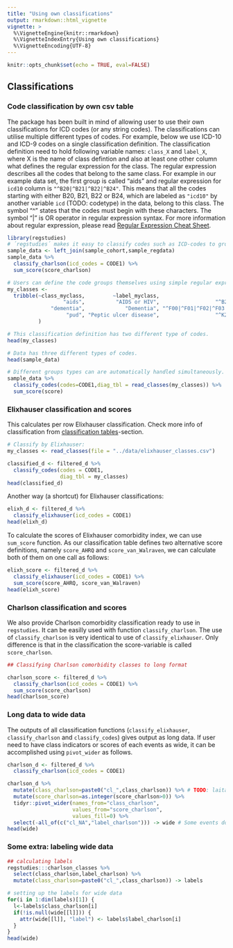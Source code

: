 ```yaml
---
title: "Using own classifications"
output: rmarkdown::html_vignette
vignette: >
  %\VignetteEngine{knitr::rmarkdown}
  %\VignetteIndexEntry{Using own classifications}
  %\VignetteEncoding{UTF-8}
---
```



```r
knitr::opts_chunk$set(echo = TRUE, eval=FALSE)
```


## Classifications

### Code classification by own csv table

The package has been built in mind of allowing user to use their own classifications for ICD codes (or any string codes). The classifications can utilise multiple different types of codes. For example, below we use ICD-10 and ICD-9 codes on a single classification definition. The classification definition need to hold following variable names: `class_X` and `label_X`, where X is the name of class defintion and also at least one other column what defines the regular expression for the class. The regular expression describes all the codes that belong to the same class. For example in our example data set, the first group is called "aids" and regular expression for `icd10` column is `"^B20|^B21|^B22|^B24"`. This means that all the codes starting with either B20, B21, B22 or B24, which are labeled as `"icd10"` by another variable `icd` (TODO: codetype) in the data, belong to this class. The symbol "^" states that the codes must begin with these characters. The symbol "|" is OR operator in regular expression syntax. For more information about regular expression, please read [Regular Expression Cheat Sheet](https://rstudio.com/wp-content/uploads/2016/09/RegExCheatsheet.pdf).

```r
library(regstudies)
# ´regstudies´ makes it easy to classify codes such as ICD-codes to groups and also to sum scores based on the groupings.
sample_data <- left_join(sample_cohort,sample_regdata)
sample_data %>% 
  classify_charlson(icd_codes = CODE1) %>%
  sum_score(score_charlson)

# Users can define the code groups themselves using simple regular expression syntax.
my_classes <- 
  tribble(~class_myclass,         ~label_myclass,                                 ~icd10,                 ~icd9, ~score,
                  "aids",          "AIDS or HIV",                  "^B20|^B21|^B22|^B24",      "^042|^043|^044",      7,
              "dementia",             "Dementia", "^F00|^F01|^F02|^F03|^F051|^G30|^G311",    "^290|^2941|^3312",      3,
                   "pud", "Peptic ulcer disease",                  "^K25|^K26|^K27|^K28", "^531|^532|^533|^534",      1
          )

# This classification definition has two different type of codes.
head(my_classes)

# Data has three different types of codes.
head(sample_data)

# Different groups types can are automatically handled simultaneously.
sample_data %>% 
  classify_codes(codes=CODE1,diag_tbl = read_classes(my_classes)) %>%
  sum_score(score)
```


### Elixhauser classification and scores

This calculates per row Elixhauser classification. Check more info of classification from [classification tables](docs/articles/classification_tables.html)-section.

```r
# Classify by Elixhauser:
my_classes <- read_classes(file = "../data/elixhauser_classes.csv")

classified_d <- filtered_d %>%
  classify_codes(codes = CODE1,
                 diag_tbl = my_classes) 
head(classified_d)
```

Another way (a shortcut) for Elixhauser classifications:

```r
elixh_d <- filtered_d %>% 
  classify_elixhauser(icd_codes = CODE1)
head(elixh_d)
```
To calculate the scores of Elixhauser comorbidity index, we can use `sum_score` function. As our classification table defines two alternative score definitions, namely `score_AHRQ` and `score_van_Walraven`, we can calculate both of them on one call as follows:

```r
elixh_score <- filtered_d %>% 
  classify_elixhauser(icd_codes = CODE1) %>%
  sum_score(score_AHRQ, score_van_Walraven)
head(elixh_score)
```


### Charlson classification and scores

We also provide Charlson comorbidity classification ready to use in `regstudies`. It can be easilly used with function `classify_charlson`. The use of `classify_charlson` is very identical to use of `classify_elixhauser`. Only difference is that in the classification the score-variable is called `score_charlson`.

```r
## Classifying Charlson comorbidity classes to long format

charlson_score <- filtered_d %>% 
  classify_charlson(icd_codes = CODE1) %>%
  sum_score(score_charlson)
head(charlson_score)
```

### Long data to wide data

The outputs of all classification functions (`classify_elixhauser`, `classify_charlson` and `classify_codes`) gives output as long data. If user need to have class indicators or scores of each events as wide, it can be accomplished using `pivot_wider` as follows.

```r
charlson_d <- filtered_d %>% 
  classify_charlson(icd_codes = CODE1)

charlson_d %>%
  mutate(class_charlson=paste0("cl_",class_charlson)) %>% # TODO: laita tämä ominaisuus classify-funktioon sisälle!
  mutate(score_charlson=as.integer(score_charlson>0)) %>% 
  tidyr::pivot_wider(names_from="class_charlson",
                     values_from="score_charlson",
                     values_fill=0) %>%
  select(-all_of(c("cl_NA","label_charlson"))) -> wide # Some events do not belong to any class. That creates NA to data and pivot_wider handles NA classes to cl_NA column in this code.
head(wide)
```

### Some extra: labeling wide data

```r
## calculating labels
regstudies:::charlson_classes %>%
  select(class_charlson,label_charlson) %>%
  mutate(class_charlson=paste0("cl_",class_charlson)) -> labels

# setting up the labels for wide data
for(i in 1:dim(labels)[1]) {
  l<-labels$class_charlson[i]
  if(!is.null(wide[[l]])) {
    attr(wide[[l]], "label") <- labels$label_charlson[i]
  }
}
head(wide)
```


